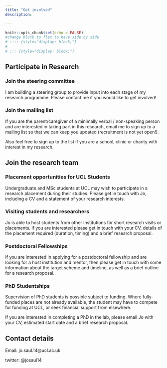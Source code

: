 ```yaml
---
title: "Get involved"
description:

---
```


```r
knitr::opts_chunk$set(echo = FALSE)
#change block to flex to have side by side
# :::: {style="display: block;"}  
# 
# ::: {style="display: block;"}
```

## Participate in Research

### Join the steering committee

I am building a steering group to provide input into each stage of my research programme. Please contact me if you would like to get involved!

### Join the mailing list

If you are the parent/caregiver of a minimally verbal / non-speaking person and are interested in taking part in this research, email me to sign up to a mailing list so that we can keep you updated (recruitment is not yet open!). 

Also feel free to sign up to the list if you are a school, clinic or charity with interest in my research.




## Join the research team

### Placement opportunities for UCL Students

Undergraduate and MSc students at UCL may wish to participate in a research placement during their studies. Please get in touch with Jo, including a CV and a statement of your research interests.

### Visiting students and researchers

Jo is able to host students from other institutions for short research visits or placements. If you are interested please get in touch with your CV, details of the placement required (duration, timing) and a brief research proposal.

### Postdoctoral Fellowships

If you are interested in applying for a postdoctoral fellowship and are looking for a host institution and mentor, then please get in touch with some information about the target scheme and timeline, as well as a brief outline for a research proposal.

### PhD Studentships

Supervision of PhD students is possible subject to funding. Where fully-funded places are not already available, the student may have to compete for funding at UCL, or seek financial support from elsewhere.

If you are interested in completing a PhD in the lab, please email Jo with your CV, estimated start date and a brief research proposal.



## Contact details

Email: jo.saul.14@ucl.ac.uk

twitter: @josaul14

